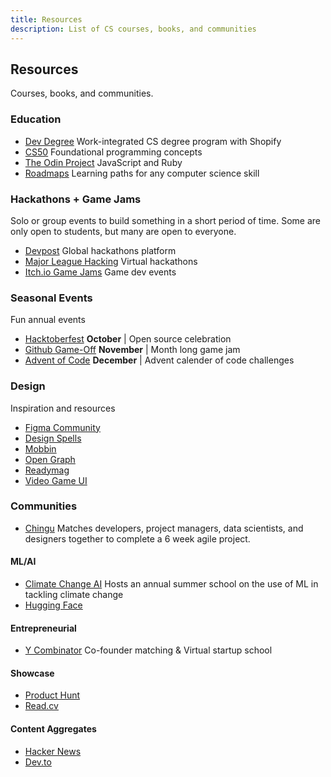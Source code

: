 ```yaml
---
title: Resources
description: List of CS courses, books, and communities
---
```


## Resources

Courses, books, and communities.

### Education

- [Dev Degree](https://devdegree.ca/) Work-integrated CS degree program with Shopify
- [CS50](https://pll.harvard.edu/course/cs50-introduction-computer-science) Foundational programming concepts
- [The Odin Project](https://www.theodinproject.com/paths) JavaScript and Ruby
- [Roadmaps](https://roadmaps.sh) Learning paths for any computer science skill

### Hackathons + Game Jams

Solo or group events to build something in a short period of time. Some are only open to students, but many are open to everyone.

- [Devpost](https://devpost.com/) Global hackathons platform
- [Major League Hacking](https://mlh.io/) Virtual hackathons
- [Itch.io Game Jams](https://itch.io/jams) Game dev events

### Seasonal Events

Fun annual events

- [Hacktoberfest](https://hacktoberfest.com/) **October** | Open source celebration
- [Github Game-Off](https://github.blog/2022-11-01-game-off-2022-theme-announcement/) **November** | Month long game jam
- [Advent of Code](https://adventofcode.com/) **December** | Advent calender of code challenges

### Design

Inspiration and resources

- [Figma Community](https://www.figma.com/community)
- [Design Spells](https://www.designspells.com/)
- [Mobbin](https://mobbin.com/browse/web/apps)
- [Open Graph](https://ogimage.org/inspiration)
- [Readymag](https://readymag.com/examples/)
- [Video Game UI](https://interfaceingame.com/)

### Communities

- [Chingu](https://www.chingu.io/) Matches developers, project managers, data scientists, and designers together to complete a 6 week agile project.

#### ML/AI

- [Climate Change AI](https://community.climatechange.ai/home) Hosts an annual summer school on the use of ML in tackling climate change
- [Hugging Face](https://huggingface.co/)

#### Entrepreneurial

- [Y Combinator](https://www.startupschool.org/curriculum/should-you-start-a-startup) Co-founder matching & Virtual startup school

#### Showcase

- [Product Hunt](https://www.producthunt.com/?bc=1)
- [Read.cv](https://read.cv/explore)

#### Content Aggregates

- [Hacker News](https://news.ycombinator.com/)
- [Dev.to](https://dev.to/)
